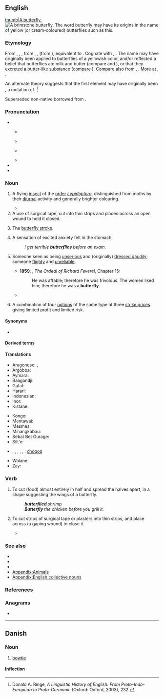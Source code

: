 ==English==
{{commons|Butterfly}}
{{was wotd|2006|January|23}}
{{wikipedia}}
[[image:Polygonia c-album Weinsberg 20070818.jpg|thumb|A butterfly.]]
[[File:Gonepteriyx rhamni.jpg|thumb|A [[w:brimstone butterfly|brimstone butterfly]]. The word ''butterfly'' may have its origins in the name of yellow (or cream-coloured) butterflies such as this.]]

===Etymology===
From {{inh|en|enm|buterflie}}, {{m|enm|butturflye}}, {{m|enm|boterflye}}, from {{inh|en|ang|butorflēoge}}, {{m|ang|buttorflēoge}}, {{m|ang|buterflēoge}} (from {{m|ang|butere||butter}}), equivalent to {{compound|en|butter|fly}}. Cognate with {{cog|nl|botervlieg}}, {{cog|de|Butterfliege||butterfly}}. The name may have originally been applied to butterflies of a yellowish color, and/or reflected a belief that butterflies ate milk and butter (compare {{cog|de|Molkendieb||butterfly|lit=whey thief}} and {{cog|nds|Botterlicker||butterfly|lit=butter-licker}}), or that they excreted a butter-like substance (compare {{cog|nl|boterschijte||butterfly|lit=butter-shitter}}). Compare also {{cog|de|Schmetterling}} from {{m|de|Schmetten||cream}}, {{cog|nds-de|Bottervögel|t=butterfly|lit=butter-fowl}}. More at {{l|en|butter}}, {{l|en|fly}}.

An alternate theory suggests that the first element may have originally been {{m|ang||butor-|beater}}, a mutation of {{m|ang|bēatan||to beat}}.<ref>Donald A. Ringe, ''A Linguistic History of English: From Proto-Indo-European to Proto-Germanic'' (Oxford: Oxford, 2003), 232.</ref>

Superseded non-native {{noncog|enm|papilion|t=butterfly}} borrowed from {{noncog|fro|papillon|t=butterfly}}.

===Pronunciation===
* {{IPA|en|/ˈbʌtə(ɹ)flaɪ/}}
** {{a|US|CA}} {{IPA|en|[ˈbʌɾɚflaɪ]}}
** {{audio|en|en-ca-butterfly.ogg|Audio (CA)}}
** {{a|UK}} {{IPA|en|[ˈbʌtəflaɪ]}}
** {{audio|en|En-uk-a butterfly.ogg|Audio (RP)}}
* {{audio|en|en-au-butterfly.ogg|Audio (AU)}}
* {{rhymes|en|aɪ}}

===Noun===
{{en-noun}}

# {{senseid|en|Q11946202}}A flying [[insect]] of the [[order]] ''[[Lepidoptera]]'', distinguished from moths by their [[diurnal]] activity and generally brighter colouring. {{defdate|from 11th c.}}
#* {{RQ:Lawrence Phoenix|chapter=[Autobiographical Fragment]|page=836|passage=It is true. I am like a '''butterfly''', and I shall only live a little while.}}
# A use of surgical tape, cut into thin strips and placed across an open wound to hold it closed.
#: {{ux|en|'''butterfly''' tape}}
# {{senseid|en|Q245249}}{{lb|en|swimming}} The [[butterfly stroke]]. {{defdate|from 20th c.}}
# {{lb|en|in plural}} A sensation of excited anxiety felt in the stomach.
#: ''I get terrible '''butterflies''' before an exam.''
# {{lb|en|now|rare}} Someone seen as being [[unserious]] and (originally) [[dress#Verb|dressed ]] [[gaudily]]; someone [[flighty]] and [[unreliable]]. {{defdate|from 17th c.}}
#* '''1859''', {{w|George Meredith}}, ''The Ordeal of Richard Feverel'', Chapter 15:
#*: He was affable; therefore he was frivolous. The women liked him; therefore he was a '''butterfly'''.
#* {{quote-book|en|year=1897|author=Henry James|title=What Maisie Knew|passage=The day came indeed when her breathless auditors learnt from her in bewilderment that what ailed him was that he was, alas, simply not serious. Maisie wept on Mrs. Wix's bosom after hearing that Sir Claude was a '''butterfly'''{{nb...}}.}}
# {{lb|en|finance}} A combination of four [[option]]s of the same type at three [[strike price]]s giving limited profit and limited risk.

====Synonyms====
* {{l|en|lep}}

====Derived terms====
{{der3|en|butterflies in one's stomach
|[[butterfly agave]] ({{taxlink|Agave potatorum|species}})
|butterfly ballot
|butterfly banners
|{{vern|butterfly bat}} ({{taxlink|Glauconycteris variegata|species|ver=200622}})
|butterfly bomb
|{{l|en|butterfly bush}} (see [[buddleia]] or [[buddleja]])
|butterfly chair
|[[butterfly clam]] ({{taxlink|Ellipsaria lineolata|species|ver=200622}})
|{{l|en|butterfly collector}} (see [[lepidopterist]] or [[lepidopterology]])
|{{vern|butterfly cod}} ({{taxlink|Pterois|genus|ver=200622}} spp.)
|[[butterfly crab]] ({{taxlink|Cryptolithodes typicus|species}})
|butterfly dam
|butterfly damper
|butterfly effect
|[[butterfly fish]]
|{{vern|butterfly flower}} (see [[schizanthus]])
|butterfly hinge
|butterfly keyboard
|butterfly knife
|butterfly knot
|{{vern|butterfly lily}} ({{taxlink|Hedychium coronarium|species|ver=200622}})
|{{vern|butterfly mussel}}
|butterfly needle
|butterfly net
|{{l|en|butterfly nut}} ([[wing nut]])
|{{vern|butterfly orchid}}
|butterfly pea
|{{vern|butterfly plant}} ({{taxlink|Carallia brachiata|species|ver=200622}})
|[[butterfly ray]] ({{taxlink|Gymnuridae|family}})
|{{vern|butterfly shell}}
|butterfly stitch
|{{l|en|butterfly stroke}} (swimming)
|butterfly table
|{{vern|butterfly tulip}}
|butterfly valve
|[[butterfly weed]] (''{{ll|mul|Asclepias tuberosa}}'')
|butterfly window
|float like a butterfly
|[[peacock butterfly]]
|social butterfly
}}

====Translations====
<!-- The names of some of the following languages seem a bit spurious; this probably needs to be dealt with eventually. -->
{{trans-top|id=Q11946202|insect}}
{{multitrans|data=
* Abaza: {{tt|abq|лымхӏарыгӏв}}
* Abkhaz: {{tt|ab|аԥарԥалыкь}}, {{tt|ab|ахьчԥаԥыр|alt=ахьчҧаҧыр}}
* Acatepec Me'phaa: {{tt|tpx|pi̱jpí}}
* Adja: {{tt|ajg|pkolinouhoin}}
* Adnyamathanha: {{tt|adt|vurruka}}
* Adyghe: {{tt|ady|хьэтӏрэпӏый}} {{qualifier|Shapsug}}, {{tt|ady|хьампӏырашъу}} {{qualifier|Temgoy}}, {{tt|ady|хьэнтӏэрэпӏый}} {{qualifier|Abzakh}}
* Afrikaans: {{tt|af|skoenlapper}}
* Ainu: {{tt|ain|ヘポラㇷ゚|tr=heporap}}, {{tt|ain|マレゥレゥ|tr=marewrew}}
* Akan:
*: Twi: {{tt|ak|afafantɔ}}
* Alabama: {{tt|akz|hakchoopàalpa}}
* Albanian: {{tt+|sq|flutur|f}}
* Amharic: {{tt|am|ቢራቢሮ}}
* Amis: {{tt|ami|adipangpang}}, {{tt|ami|'adipangpang}}
* Angami: {{tt|njm|zopruo}}
* Antillean Creole: {{tt|gcf|papiyòt}}
* Apache:
*: Western Apache: {{tt|apw|doolé}}
* Arabic: {{tt+|ar|فَرَاشَة|f}}
*: Algerian Arabic: {{t|arq|بوفرفطو}}, {{t|arq|بابيو}}
*: Egyptian Arabic: {{tt|arz|ابو دقيق|m|tr=ʾabu diʾīʾ}}, {{tt|arz|فراش|m|tr=farāš}}
*: Gulf Arabic: {{tt|afb|طرفشانة|m|tr=ṭerfešaana}}
*: Hijazi Arabic: {{tt|acw|فراشة|f|tr=farāša}}
*: Moroccan Arabic: {{tt|ary|فراشة|f|tr=farāša}}, {{t|ary|فرططو|m|tr=farṭuṭṭu}}
*: Tunisian Arabic: {{tt|aeb|فرططو|tr=farṭaṭṭu}}
* Aragonese: {{tt|an|paxarela|f}}, {{tt|an|volandrina|f}}, {{tt|an|palometa|f}}, {{tt|an|pamparola|f}}, {{tt|an|bombolón|m}}
* Araki: {{tt|akr|p̈ep̈e}}
* Arapaho: {{tt|arp|nihˀoːteibeihiː}}
* Armenian: {{tt+|hy|թիթեռ}}, {{tt|hy|մաշկաթիթեղ}} {{qualifier|dialectal}}
*: Old Armenian: {{tt|xcl|թիթեռն}}
* Aromanian: {{tt|rup|flituru|m}}
* Assamese: {{tt|as|পখিলা}}
* Asturian: {{tt+|ast|mariposa|f}}, {{tt+|ast|pumarina|f}}, {{t+|ast|caparina|f}}
* Ateso: {{tt|teo|eporiporit}}
* Atikamekw: {{tt|atj|kwakwapicic}}
* Avar: {{tt|av|кӏалкӏучӏ|sc=Cyrl}}
* Aymara: {{tt|ay|pilpintu}}
* Azerbaijani: {{tt+|az|kəpənək}}, {{tt+|az|pərvanə}}
* Balinese: {{tt|ban|kupu-kupu}}
* Bambara: {{tt|bm|dimago}}, {{tt|bm|npɛrɛnpɛrɛ}}, {{tt|bm|nfirinfirin}}, {{tt|bm|afúntúnkpεkpε}}
* Bandjalang: {{tt|bdy|banjalahm}}
* Baniwa: {{tt|bwi|makaru}}
* Barngarla: {{t|bjb|bilyilya}}
* Bashkir: {{tt|ba|күбәләк}}
* Basque: {{tt+|eu|tximeleta}}, {{tt+|eu|pinpilinpauxa}}, {{tt+|eu|inguma}}, {{tt|eu|marisorgin}}, {{tt+|eu|pinpirin}}, {{tt+|eu|jainkoilo}}, {{tt|eu|txipirrita}}
* Bats: {{tt|bbl|პეპელ}}
* Bau Bidayuh: {{tt|sne|karimunuo}}
* Belarusian: {{tt+|be|матылёк|m}}, {{tt|be|маты́ль|m}}
* Bengali: {{tt+|bn|প্রজাপতি}}
* Bikol Central: {{tt|bcl|kalibangbang}}
* Binukid: {{tt|bkd|kalibangbang}}
* Bislama: {{t|bi|nambembe}}
* Bouyei: {{tt|pcc|mbucmbax}}
* Breton: {{tt+|br|balafenn|f}}
* Brooke's Point Palawano: {{tt|plw|babang}}
* Bulgarian: {{tt+|bg|пеперу́да|f}}
* Burmese: {{tt+|my|လိပ်ပြာ|sc=Mymr}}
* Buryat: {{tt|bua|эрбээхэй}}
* Caddo: {{tt|cad|banús}}
* Carrier: {{tt|crx|tsangwelht'ah}}
* Catalan: {{tt+|ca|papallona|f}}, {{qualifier|dialectal|dated}} {{tt+|ca|papalló|m}}, {{qualifier|dialectal}} {{tt|ca|papaió|m}}, {{qualifier|dialectal}} {{tt|ca|babaiana|f}}, {{qualifier|dialectal}} {{tt+|ca|paloma|f}}, {{qualifier|dialectal}} {{tt+|ca|palometa|f}}
* Cebuano: {{tt|ceb|alibangbang}}, {{tt|ceb|kabakaba}}
* Central Atlas Tamazight: {{tt|tzm|ⵉⴱⵍⵉⵍⵍⵉ}}
* Central Dusun: {{tt|dtp|kolibambang}}
* Central Mazahua: {{tt|maz|xefi}}
* Central Sierra Miwok: {{tt|csm|hól·ok·iṭiwa-}}
* Ch'orti': {{tt|caa|pehpem}}, {{tt|caa|pehpim}}
* Chamicuro: {{tt|ccc|kamajto}}
* Chamorro: {{tt|ch|ababang}}
* Chechen: {{tt|ce|полла|sc=Cyrl}}
* Cheke Holo: {{tt|mrn|naʼalo}}
* Cherokee: {{tt|chr|ᎧᎹᎹ}}
* Cheyenne: {{tt|chy|hevávȧhkema}}
* Chichicapan Zapotec: {{tt|zpv|bidxiidxi}}
* Chinese:
*: Cantonese: {{tt|yue|蝴蝶|tr=wu4 dip6-2|sc=Hani}}
*: Dungan: {{tt|dng|хўте}}
*: Gan: {{tt|gan|蝴蝶|tr=fu4 tiet}}
*: Hakka: {{tt|hak|揚蝶仔|sc=Hani}}, {{tt|hak|扬蝶仔|tr=yòng-ya̍k-é, yòng-ya̍p-é|sc=Hani}}
*: Jin: {{tt|cjy|蝴蝶|tr=hu1 dieh5}}
*: Mandarin: {{tt+|cmn|蝴蝶|tr=húdié|sc=Hani}}
*: Min Dong: {{tt|cdo|蝴蝶|tr=hù-diĕk|sc=Hani}}
*: Min Nan: {{tt+|nan|蝶仔|tr=ia̍h-á}}, {{tt+|nan|蝴蝶|tr=ô͘-tia̍p|sc=Hani}}, {{tt+|nan|尾蝶|tr=bóe-ia̍h, bé-ia̍h|sc=Hani}}, {{tt|nan|尾蝶仔|tr=bóe-ia̍h-á, bé-ia̍h-á|sc=Hani}}, {{tt|nan|蝶婆|tr=ia̍h-pô|sc=Hani}}
*: Wu: {{tt|wuu|蝴蝶|tr=hhu diq|sc=Hani}}
*: Xiang: {{tt|hsn|蝴蝶|tr=fu2 tie6}}
* Chipewyan: {{tt|chp|yágoli}}
* Choctaw: {{tt|cho|hatapushik}}
* Chol: {{tt|ctu|pejpem}}
* Chukchi: {{tt|ckt|ӄопаԓготкочьын|tr=qopalgotkoč'yn}}
* Chuukese: {{tt|chk|nipwisipwis}}
* Chuvash: {{tt|cv|лӗпӗш}}
* Coatecas Altas Zapotec: {{tt|zca|mitet}}
* Cornish: {{tt|kw|tykki Duw|m}}
* Creek: {{tt|mus|tvffolupv}}
* Crimean Tatar: {{tt|crh|köbelek}}
* Cupeño: {{tt|cup|malvel}}
* Czech: {{tt+|cs|motýl|m}}
* Dakota: {{tt|dak|kimimina}}
* Danish: {{tt+|da|sommerfugl|c}}, {{tt|da|sommerflue}} {{qualifier|North Jutland}}, {{tt|da|skurvefugl}} {{qualifier|South Jutland}}
* Dargwa: {{tt|dar|къабулдан}}
* Darkinjung: {{tt|xda|burrudir}}
* Dharug: {{tt|xdk|burrudyara}}
* Dhivehi: {{tt|dv|ކޮކާ|sc=Thaa}}
* Dhuwal: {{tt|dwu|buurnba}}
* Dieri: {{tt|dif|karlipilhi}}
* Dolgan: {{tt|dlg|лөрүө|tr=lörüö}}
* Dupaningan Agta: {{tt|duo|lelle}}, {{tt|duo|lollo}}
* Dutch: {{qualifier|neutral}} {{tt+|nl|vlinder|m}}; {{qualifier|dated}} {{tt+|nl|kapel|f}}, {{tt|nl|pepel|m}}, {{tt|nl|vijfwouter|m}}; {{qualifier|archaic}} {{tt|nl|boterschijte|f}}, {{tt|nl|botervlieg|f}}, {{tt|nl|pennenvogel|m}}, {{tt+|nl|schoenlapper|m}}, {{tt|nl|zomervogel|m}}; {{qualifier|poetic}} {{tt|nl|fladderaar|m}}
* Eastern Bontoc: {{tt|ebk|fob-ollo}}
* Elfdalian: {{tt|ovd|fyörolder|m}}
* Emilian: {{tt|egl|parpàja|f}}
* Erzya: {{tt|myv|нимиляв}}
* Esperanto: {{tt+|eo|papilio}}
* Estonian: {{tt+|et|liblikas}}
* Evenki: {{tt|evn|лэрэдэ}}, {{tt|evn|авава}}
* Ewe: {{tt|ee|dyekpakpa}}
* Faroese: {{tt|fo|firvaldur|m}}, {{tt|fo|summarfuglur|m}}, {{tt|fo|fiðrildi|n}}
* Fijian: {{tt+|fj|bebe}}
* Finnish: {{tt+|fi|perhonen}}
* Fon: {{tt|fon|afúntúnkpεkpε}}, {{tt|fon|awɛwɛ}}
* French: {{tt+|fr|papillon|m}}
* Friulian: {{tt|fur|pavee|f}}
* Fula: {{tt|ff|pucharlar}} {{qualifier|Guinée Conakry}}, {{tt|ff|bidilallah}} {{qualifier|Mauritania}}, {{tt|ff|bedelallah}}, {{tt|ff|palapala}} {{qualifier|Sierra Leone}}, {{tt|ff|lilldeh}}
* Gagauz: {{tt|gag|kelebek}}
* Galician: {{tt+|gl|bolboreta|f}}, {{tt|gl|volvoreta|f}}, {{tt|gl|barboleta|f}}, {{tt|gl|avelaíña|f}}, {{tt|gl|andola|f}}, {{tt|gl|volalla|f}}
* Gamilaraay: {{tt|kld|balabalaa}}
* Gen: {{tt|gej|abèbe}}, {{tt|gej|abè}}, {{tt|gej|abey}}
* Georgian: {{tt+|ka|პეპელა}}
* German: {{tt+|de|Schmetterling|m}}, {{qualifier|poetic}} {{tt+|de|Falter|m}}, {{tt+|de|Tagfalter|m}}
*: Alemannic German: {{tt|gsw|Summervogel|m}}, {{tt|gsw|Fifalter|m}}
*: Pennsylvania German: {{tt|pdc|Fleddermaus|f}}
* Gong: {{tt|ugo|ลาบู้}}
* Gooniyandi: {{tt|gni|malimali}}
* Greek: {{tt+|el|πεταλούδα|f}}, {{tt+|el|ψυχή|f}}
*: Ancient: {{tt|grc|σητόδοκις|f}}, {{tt|grc|ψυχή|f}}
* Greenlandic: {{tt|kl|pakkaluaq}}, {{tt|kl|utsuppaluaq}}
* Guaraní: {{tt|gn|panambi}}
* Guerrero Amuzgo: {{tt|amu|kítzë}}
* Gujarati: {{tt|gu|પતંગિયું|n}}, {{tt|gu|ફૂદું|n}}
* Gutnish: {{tt|gmq-gut|fjädavall|m}}, {{tt|gmq-gut|fjädurhalldi|m}}, {{tt|gmq-gut|fjädaralld|m}}
* Hadiyya: {{tt|hdy|birabira}}
* Haitian Creole: {{tt|ht|papiyon}}
* Haiǁom: {{tt|hgm|abuxare}}
* Hausa: {{tt|ha|balebale}}, {{tt|ha|bude littafi}}, {{tt|ha|malam bu'de littafi}}
* Hawaiian: {{tt|haw|pulelehua}}
* Hebrew: {{tt+|he|פַּרְפַּר|m|tr=parpar}}
* Heiltsuk: {{tt|hei|hḷúlu}}
* Hidatsa: {{tt|hid|abóoga}}
* Higaonon: {{t|mba|alibangbang}}
* Hiligaynon: {{tt|hil|alibangbang}}
* Hindi: {{tt+|hi|तितली|f}}
* Hopi: {{tt|hop|masivie}}, {{tt|hop|poliwe}}
* Huichol: {{tt|hch|kɨpí}}
* Hungarian: {{tt+|hu|pillangó}}, {{tt+|hu|lepke}}
* Hupa: {{tt|hup|kidiwisčeˀ}}
* Icelandic: {{tt+|is|fiðrildi|n}}
* Idi: {{tt|idi|kwendere}}
* Ido: {{tt+|io|papiliono}}
* Igbo: {{tt|ig|olookolombooka}}
* Ila: {{tt|ilb|inkongolo}}, {{tt|ilb|sikapempenya}}
* Ilocano: {{tt|ilo|kulibangbang}}
* Indonesian: {{tt+|id|kupu-kupu}}, {{tt|id|rama-rama}}
* Ineseño: {{tt|inz|ˀayatulutul}}
* Ingush: {{tt|inh|кӏормац}}
* Interlingua: {{tt|ia|papilion}}
* Inuktitut: {{tt|iu|ᑕᕐᕋᓕᑭᑖᖅ|sc=Cans}}
* Inupiaq: {{tt|ik|taqalukisaq}}
* Irish: {{tt+|ga|féileacán|m}}
* Italian: {{tt+|it|farfalla|f}}
* Italiot Greek: {{tt|grk-ita|ajarài|n}}
* Itelmen: {{tt|itl|вэвэчӽ|tr=vevečχ}}
* Ivatan: {{t|ivv|kodibabang}}
* Jakaltek: {{tt|jac|nam}}
* Japanese: {{tt+|ja|蝶々|tr=ちょうちょう, chōchō}}, {{tt+|ja|蝶|tr=ちょう, chō}}, {{tt+|ja|蝴蝶|tr=こちょう, kochō}}, {{tt+|ja|チョウ|tr=chō|sc=Jpan}}
* Jarawa: {{tt|anq|peʈpel}}
* Javanese: {{tt+|jv|kupu}}
* Kabardian: {{tt|kbd|хьэндырабгъуэ}}
* Kabuverdianu: {{tt|kea|gorgoleta}}
* Kabyle: {{tt|kab|aferṭeṭṭu|m}}
* Kalagan: {{tt|kqe|karibangbang}}
* Kalmyk: {{tt|xal|эрвәкә|sc=Cyrl}}
* Kamba: {{tt|kam|kimbalut'ya}}
* Kanakanabu: {{tt|xnb|ta'anna}}
* Kannada: {{tt+|kn|ಚಿಟ್ಟೆ}}, {{tt+|kn|ಹಾತೆ}}
* Kapampangan: {{tt|pam|talúbang}}
* Karachay-Balkar: {{tt|krc|дибилдирик|tr=dibildirik}}, {{tt|krc|гёбелекке|tr=göbelekke}}
* Karaim: {{tt|kdr|kebalak}}
* Karakalpak: {{tt|kaa|gu‘belek}}
* Karelian: {{tt|krl|liipukkaine}}
* Karok: {{tt|kyh|xatimniim}}
* Kashmiri: {{tt|ks|پَنہٕ پونٛپُر}}
* Kashubian: {{tt|csb|mòtil|m}}
* Kaurna: {{tt|zku|pilyapilya}}
* Kazakh: {{tt|kk|елбелек}}, {{tt|kk|кёбелек}}
* Khakas: {{tt|kjh|ӧрбекей}}, {{tt|kjh|хубаған}}
* Khmer: {{tt+|km|មេអំបៅ}}
* Kikuyu: {{tt|ki|kĩĩhuruta|c7}}
* Kimaragang: {{tt|kqr|kolibambang}}
* Klallam: {{tt|clm|ƛ̕aʔƛ̕ápt}}
* Koasati: {{tt|cku|hacokpalpa}}
* Komi-Permyak: {{tt|koi|бобув}}
* Kongo: {{tt|kg|lumbembambemba}}
* Konkani: {{tt|kok|tr=pakho}}
* Konni: {{tt|kma|kpanjabi}}
* Korean: {{tt+|ko|나비}}
* Krobu: {{tt|kxb|kutuu}}
* Kumyk: {{tt|kum|гюмелек}}, {{tt|kum|гёбелек}}
* Kunigami: {{tt|xug|タベールー|tr=tabērū}}
* Kurdish:
*: Central Kurdish: {{tt|ckb|پەپوولە}}
*: Northern Kurdish: {{tt+|kmr|pelatînk|f}}, {{tt|kmr|sepirek}}, {{tt+|kmr|pirpirok}}
* Kwanyama: {{tt|kj|onanga}}
* Kwara'ae: {{tt|kwf|bébe}}
* Kyrgyz: {{tt+|ky|көпөлөк}}
* Lachixío Zapotec: {{tt|zpl|biti}}
* Lak: {{tt|lbe|чӏимучӏали}}, {{tt|lbe|цӏицӏимкӏала}}
* Lakota: {{tt|lkt|kimimila}}
* Lamba: {{tt|lam|ici-pempele}}
* Lao: {{tt+|lo|ແມງກະເບື້ອ}}
* Ladin: {{tt+|lld|pavël|m}}
* Latgalian: {{tt|ltg|tauriņs|m}}, {{tt|ltg|lipiņs|m}}
* Latin: {{tt+|la|pāpiliō|m}}
* Latvian: {{tt|lv|taurenis}}
* Lenje: {{tt|leh|limpempele}}
* Lezgi: {{tt|lez|чепелукь}}
* Limburgish: {{tt|li|zómmersvleeg|f}}
* Limos Kalinga: {{tt|kmk|kullapoy}}
* Lingala: {{tt|ln|kipouzala|c9a|c10a}}, {{tt|ln|mpornboli|c9|c10}}
* Lithuanian: {{tt+|lt|drugys|m}}, {{tt|lt|drugelis|m}}, {{tt|lt|peteliškė|f}}
* Livonian: {{tt|liv|libālabā}}, {{tt|liv|liblabbiņ}}, {{tt|liv|liepālinki}}, {{tt|liv|liepālind}}
* Lombard: {{tt|lmo|parpai|m}}
* Low German:
*: Dutch Low Saxon: {{tt|nds-nl|pennevoegel}} {{qualifier|Achterhoeks, Drents, Sallands, Stellingwerfs, Twents, Urkers, Veluws}}, {{tt|nds-nl|vlinder}} {{qualifier|Achterhoeks, Drents, Gronings, Sallands, Stellingwerfs, Twents, Veluws}}; {{tt|nds-nl|bottervliege}} {{qualifier|Gronings, Sallands}}, {{tt|nds-nl|bottervoegel}} {{qualifier|Gronings, Sallands, Twents}}, {{tt|nds-nl|kepelle}} {{qualifier|Twents, Veluws}}, {{tt|nds-nl|zoemervoegel}} {{qualifier|Achterhoeks, Twents}}
*: German Low German: {{tt|nds-de|Bottervagel|m}}, {{tt|nds-de|Sommervagel|m}}; {{tt|nds-de|Botterlicker|m}}, {{tt|nds-de|Fleerling|m}}; {{tt|nds-de|Sommerlott|m}}; {{tt|nds-de|Pennvogel|m}}, {{tt|nds-de|Bottervögel|m}}
{{trans-mid}}
* Luba-Kasai: {{tt|lua|bulubulu}}
* Lubuagan Kalinga: {{tt|knb|kullapoy}}
* Luganda: {{tt|lg|ekiwojjolo|c7|c8}}
* Luhya: {{tt|luy|likuyukuyu}}
* Luo: {{tt|luo|oguyo}}
* Luxembourgish: {{tt+|lb|Päiperlek|m}}, {{tt|lb|Mëllerchen|m}}, {{tt|lb|Millermoler|m}}
* Maasai: {{tt|mas|ɔsámpúrimpúri}}
* Macanese: {{tt|mzs|copo-copo}}
* Macedonian: {{tt|mk|пеперутка|f}}, {{tt|mk|пеперуга|f}}
* Majang: {{tt|mpe|bimbilo}}
* Malagasy: {{tt+|mg|lolo}}
* Malay: {{tt|ms|kupu-kupu}}, {{tt|ms|rama-rama}}
* Malayalam: {{tt+|ml|ചിത്രശലഭം}}, {{tt+|ml|പൂമ്പാറ്റ}}
* Maltese: {{tt|mt|farfett|m}}
* Mam: {{tt|mam|paki'l}}
* Manchu: {{tt|mnc|ᡤᡝᡶᡝᡥᡝ}}
* Mandingo: {{tt|man|vrievran}}
* Mandinka: {{tt|mnk|firifiroo}}
* Manobo: [[kelivangbang]]
* Mansaka: {{tt|msk|karibangbang}}
* Mansi: {{tt|mns|ла̄панты}}
* Manx: {{tt|gv|foillycan|m}}, {{tt|gv|follican|m}}, {{tt|gv|folican|m}}
* Maori: {{tt|mi|pēpepe}}, {{tt|mi|pepeke}}, {{tt|mi|pūrerehua}}, {{t|mi|wairua atua}}
* Mapudungun: {{tt|arn|jampvzkeñ}}
* Maranao: {{tt|mrw|paroparo}}
* Marathi: {{tt|mr|फुलपाखरू|n}}
* Mari:
*: Eastern Mari: {{tt|chm|лыве}}
* Masbatenyo: {{tt|msb|kulibangbang}}
* Matbat: {{tt|xmt|bimbompu}}
* Mauritian Creole: {{tt|mfe|papiyon}}
* Maykulan: {{tt|mnt|pardirr}}
* Mazanderani: {{tt|mzn|پاپلی|tr=pâpëli}}
* Mekeo: {{tt|mek|fefe}}, {{tt|mek|fefe-fefe}}, {{tt|mek|pepeo}} {{qualifier|West Mekeo}}
* Mende: {{tt|men|buwa}}
* Mi'kmaq: {{tt|mic|mimiges|an}}
* Middle Dutch: {{tt|dum|vīveltre}}
* Middle English: {{tt|enm|buterflie}}
* Middle High German: {{tt|gmh|vīvalter}}
* Mingo: {{tt|iro-min|utsiˀtsnôwê}}
* Mingrelian: {{tt|xmf|ფარფალი}}
* Mirandese: {{tt|mwl|paixarina|f}}
* Miwok: [[kiṭīlah]]
* Miyako: {{tt|mvi|チョーチョー|tr=chōchō}}
* Mohawk: {{tt|moh|tsiktsinēnsawen}}
* Moksha: {{tt|mdf|мелав}}
* Mongolian: {{tt+|mn|эрвээхэй}}
* Montagnais: {{tt|moe|kuakuapishish}}
* Montana Salish: {{tt|fla|kʷelùlegu}}
* Moore: {{tt|mos|pilimpiko}}, {{tt|mos|abaga}}
* Mopan Maya: {{tt|mop|pempem}}
* Motu: {{tt|meu|kau-bebe}}
* Mudburra: {{tt|dmw|marlimarlirni}}
* Muong: {{tt|mtq|bươm bưởm}}
* Murrinh-Patha: {{tt|mwf|manman}}
* Nafaanra: {{tt|nfr|kaambɛɛlɛ}}
* Nahuatl:
*: Central: {{tt|nhn|papalotl}}
*: Central Huasteca: {{tt|nch|papalotl}}
*: Classical: {{tt|nci|papalotl}}
*: Coatepec: {{tt|naz|papalu}}
*: Cosoleacaque: {{tt|nhk|me̱me}}
*: Guerrero: {{tt|ngu|papalotl}}
*: Morelos: {{tt|nhm|papalotl}}
*: Tetelcingo: {{tt|nhg|pöpölutl}}
*: Western Huasteca: {{tt|nhw|papalotl}}
*: Zacatlán-Ahuacatlán-Tepetzintla: {{tt|nhi|papalotl}}
* Nanai: {{tt|gld|кокони|tr=kokoni}}, {{tt|gld|чакини|tr=čakini}}
* Nanticoke: {{tt|nnt|aumawncohunt}}
* Narungga: {{t|nnr|billalya}}
* Nauruan: {{tt|na|iyewaeoe}}
* Navajo: {{tt|nv|kʼaalógii}}
* Neapolitan: {{tt|nap|palomma|f}}
* Nepali: {{tt|ne|पुतली (putlii)}}
* Ngaju: {{tt|nij|kakupo}}
* Ngarrindjeri: {{tt|nay|lompalampi}}, {{t|nay|ngartari}}
* Ngiyambaa: {{tt|wyb|pilyu-pilyuka}}
* Nogai: {{tt|nog|куьпелек}}
* Norman: {{tt|nrf|papillote|f}} {{qualifier|Jersey}}
* Northern Catanduanes Bicolano: {{tt|cts|karibangbang}}
* Northern Kankanay: {{tt|xnn|palikwawa}}
* Northern Ndebele: {{tt|nd|ivevane|c5|c6}}
* Northern Paiute: {{tt|pao|tsoapu}}
* Northern Pomo: {{tt|pej|ʔuytʰoktok}}
* Northern Sotho: {{tt|nso|serurubele}}
* Norwegian:
*: Bokmål: {{tt+|nb|sommerfugl|m}}
*: Nynorsk: {{tt|nn|sommarfugl|m}}, {{tt|nn|sumarfugl|m}}, {{tt+|nn|fivreld|n}}, {{tt+|nn|fivrelde|n}}, {{tt|nn|marihøne|f}} {{qualifier|some dialects}}
* Nyunga: {{tt|nys|bataplai}}, {{tt|nys|bindi bindi}}, {{tt|nys|ban-ban}}
* Nzadi: {{tt|nzd|ipááfǔl}}
* Nǀuu: {{tt|ngh|purukutsi}}
* O'odham: {{tt|ood|hohokimal}}
* Occitan: {{tt+|oc|parpalhòl|m}}, {{tt|oc|parpalhòc|m}}, {{tt+|oc|parpalhon|m}}
* Ojibwe: {{tt|oj|memengwaa}}
* Okinawan: {{tt|ryu|はべる|tr=haberu}}
* Old English: {{tt+|ang|fīfealde|f}}, {{tt|ang|buterflēoge|f}}
* Old High German: {{tt|goh|fīfaltra}}, {{tt|goh|fīfaltara}}
* Old Norse: {{tt|non|fīfrildi}}
* Old Saxon: {{tt|osx|fīfoldara}}
* Otomi:
*: Mezquital: {{tt|ote|tu̱mu̱}}
* Oriya: {{tt+|or|ପ୍ରଜାପତି}}
* Oromo: {{tt|om|biillaacha}}
* Ossetian: {{tt|os|гӕлӕбу}}
* Paiwan: {{tt|pwn|kalidrungudrungulj}}
* Palantla Chinantec: {{tt|cpa|chi²tsǿ²}}
* Palauan: {{tt|pau|bangikoi}}
* Papiamentu: {{tt|pap|barbulètè}}, {{tt|pap|barbulèt}}
* Pashto: {{tt|ps|شاپرک|m|tr=šāparák}}, {{tt+|ps|پروانه|f|tr=parwāná}}, {{tt|ps|پتنګ|m|tr=patáng}}
* Persian: {{tt+|fa|پروانه|tr=parvâne}}, {{tt|fa|پرپروک|tr=perperuk}}, {{tt+|fa|شوپرک|tr=šowparak}} {{qualifier|[[Dari]]}}
* Phuthi: {{tt|bnt-phu|sirûrûbëlë|c7|c8}}
* Pipil: {{tt|ppl|papalut}}
* Pirahã: {{tt|myp|sibíoí}}
* Pitjantjatjara: {{tt|pjt|pinta-pinta}}
* Plains Cree: {{tt|crk|ᑲᒫᒪᐠ}}, {{tt|crk|kamâmak}}
* Plautdietsch: {{tt|pdt|Sommavoagel|n}}
* Polish: {{tt+|pl|motyl|m}}
* Portuguese: {{tt+|pt|borboleta|f}}, {{tt+|pt|panapaná|m}} {{qualifier|Brazil}}
* Punjabi: {{tt|pa|ਤਿਤਲੀ|f}}
* Purepecha: {{tt|pua|parakata}}
* Quechua: {{tt|qu|pillpintu}}
* Romani: {{tt|rom|lepetka}}
* Romanian: {{tt+|ro|fluture|m}}
* Romansch: {{tt|rm|spler|m}}, {{tt|rm|tgiralla|f}}, {{tt|rm|tschitta|f}}
* Russian: {{tt+|ru|ба́бочка|f}}, {{tt+|ru|мотылёк|m}}, {{tt+|ru|моты́ль|m}}
* Rwanda-Rundi:
*: Kinyarwanda: {{tt|rw|ikinyugunyugu|c7|c8}}
* S'gaw Karen: {{tt|ksw|စီးကပ့ၤ}}, {{tt|ksw|စီၤကပ့ၤ}}
* Saanich: {{tt|str|sk̕ʷəw̕lex̣əʔ}}
* Sami:
*: Kildin Sami: {{tt|sjd|а̄льп}}
*: Northern Sami: {{tt|se|beaiveloddi}}
* Samoan: {{tt|sm|pepe}}
* Sanskrit: {{tt+|sa|पतंगम}}, {{tt+|sa|शलभ|m}}
* Santali: {{tt|sat|ᱯᱤᱯᱲᱤᱚᱝ|sc=Olck}}
* Saramaccan: {{tt|srm|adömítö}}, {{tt|srm|azöbítötö}}
* Sardinian: {{tt|sc|mariavolavola|m}}
* Saterland Frisian: {{tt|stq|Flitterke|f}}
* Scanian: {{tt|gmq-scy|sømmarfuğl|m}}
* Scots: {{tt|sco|butterflee}}
* Scottish Gaelic: {{tt|gd|dearbadan-de|m}}, {{tt+|gd|dealan-dè|m}}
* Serbo-Croatian:
*: Cyrillic: {{tt|sh|ле̏птӣр|m|sc=Cyrl}}
*: Roman: {{tt+|sh|lȅptīr|m}}
* Seri: {{tt|sei|seenel}}
* Seychellois Creole: {{tt|crs|papiyon}}
* Shipibo-Conibo: {{tt|shp|pempén}}
* Shona: {{tt|sn|shavishavi}}
* Shoshone: {{tt|shh|a'yapodoongi}}, {{tt|shh|a'ipputoonkih}} {{qualifier|Western Shoshoni}}
* Sicilian: {{tt+|scn|parpagghiuni|m}}
* Sidamo: {{tt|sid|bilach'a}}
* Silesian: {{tt|szl|szmaterlok|m}}
* Sindhi: {{tt+|sd|پوپٽ|m|tr=popaṭu}}
* Sinhalese: {{tt|si|සමනළ}}, {{tt|si|සමනලයා}}
* Slovak: {{tt+|sk|motýľ|m}}
* Slovene: {{tt+|sl|metulj|m}}
* Somali: {{tt|so|balanbaalis|f}}, {{tt|so|babbisjinni|m}}
* Sorbian:
*: Lower Sorbian: {{tt|dsb|mjatel|m}}
*: Upper Sorbian: {{tt|hsb|mjetel|m}}
* Sotho: {{tt|st|sororomele}}, {{tt+|st|serurubele}}
* Southern Altai: {{tt|alt|кӧбӧлӧк}}
* Southern Amami-Oshima: {{tt|ams|ハブぃラ|tr=habïra}}
* Southern Kalinga: {{tt|ksc|ullapoy}}
* Spanish: {{tt+|es|mariposa|f}}
* Sranan Tongo: {{tt|srn|kapelka}}
* Sumerian: {{tt|sux|𒄵|tr=giriš}}
* Sundanese: {{tt|su|kukupu}}
* Susu: {{tt|sus|chuani}}
* Svan: {{tt|sva|პერპელ}}
* Swahili: {{tt+|sw|kipepeo|c7|c8}}
* Swazi: {{tt|ss|luvivane|c11|c10}}
* Swedish: {{tt+|sv|fjäril|c}}, {{tt+|sv|dagfjäril|c}}
* Sylheti: {{tt|syl|ꠌꠇꠞ}}
* Tabasaran: {{tt|tab|ппазиппенд}}
* Tagalog: {{tt|tl|paruparo}}, {{tt|tl|mariposa}}
* Tagish: {{tt|tgx|lelā}}
* Tahitian: {{tt|ty|pepe}} {{qualifier|daytime}}, {{tt|ty|pūrehua}} {{qualifier|night}}
* Taita: {{tt|dav|kifurute}}
* Tajik: {{tt+|tg|шапалак}}, {{tt|tg|шабпара}}
* Tamil: {{tt+|ta|வண்ணத்துப்பூச்சி}}, {{tt+|ta|பட்டாம்பூச்சி}}
* Tat: {{tt|ttt|пелпелек|tr=pelpelek}}
* Tatar: {{tt+|tt|күбәләк}}
* Tausug: {{t|tsg|kabakaba}}
* Taíno: {{tt|tnq|tanama}}
* Tboli: {{tt|tbl|kbangi}}
* Telugu: {{tt|te|సీతాకోక చిలుక}}
* Tenango Otomi: {{tt|otn|tømø}}
* Tetum: {{tt|tet|kopukopu}}, {{tt|tet|kukulai}}
* Tewa: {{tt|tew|pojoaque}}
* Thai: {{tt+|th|ผีเสื้อ}}
* Tibetan: {{tt|bo|ཕྱེ་མ་ལེབ|sc=Tibt}}, {{tt|bo|ཕྱེ་ལེབ|sc=Tibt}}, {{tt|bo|ཅེམ་ཅེམ་མ}}
* Tigre: {{tt|tig|tsenblale}}
* Tigrinya: {{tt+|ti|ጽምብላሊዕ|sc=Ethi}}
* Tiruray: {{tt|tiy|kélibangbang}}
* Tiwi: {{tt|tiw|kwarikwaringa|f}}
* Tlingit: {{tt|tli|tleilóo}}
* Tofa: {{tt|kim|һебеген|tr=hebegen}}
* Tok Pisin: {{tt|tpi|bataplai}}, {{tt|tpi|bembe}}
* Tongan: {{t|to|pepe}}
* Tsonga: {{tt|ts|phapharati}}
* Tswana: {{tt|tn|serurubele|c7}}
* Tundra Nenets: {{tt|yrk|ламбрё|tr=lambrjo}}
* Tupinambá: {{tt|tpn|panama}}
* Turkish: {{tt+|tr|kelebek}}
* Turkmen: {{tt|tk|kebelek}}
* Tuvan: {{tt|tyv|ховаган}}
* Tzotzil: {{tt|tzo|pepen}}
* Udi: {{tt|udi|pepalak}}, {{tt|udi|phephalak}}
* Udihe: {{tt|ude|гэптэ|tr=gəptə}}
* Udmurt: {{tt|udm|бубыли}}
* Ukrainian: {{tt+|uk|мете́лик|m}}
* Urdu: {{tt|ur|تتلی|f|tr=titlī}}
* Urubú-Kaapor: {{tt|urb|iyenye}}, {{tt|urb|yenjè}}
* Urum: {{tt|uum|гомалака}}, {{tt|uum|гӧбелек}}, {{tt|uum|гӧмелек}}, {{tt|uum|гӱбелек}}, {{tt|uum|кӱбелек}}
* Usila Chinantec: {{tt|cuc|a¹seg⁴}}
* Uyghur: {{tt|ug|كېپىنەك|sc=ug-Arab}}
* Uzbek: {{tt+|uz|kapalak}}
* Veps: {{tt|vep|lipkaine}}
* Vietnamese: {{tt+|vi|bươm bướm}}, {{tt+|vi|bướm}}
* Vilamovian: {{tt|wym|mulkiadrymuł|m}}
* Virgin Islands Creole: {{tt|vic|zanimo}}
* Volapük: {{tt+|vo|pab}}
* Vurës: {{tt|msn|rōm}}
* Võro: {{tt|vro|tsibiläne}}, {{tt|vro|liblik}}
* Walloon: {{tt+|wa|påwion|m}}
* Waray-Waray: {{tt|war|alibangbang}}, {{tt|war|rapudapo}}
* Warlpiri: {{tt|wbp|cinci-maɭu-maɭu}}
* Wastek: {{tt|hus|lemtutu}}
* Welsh: {{tt|cy|pilipala|m}}, {{qualifier|colloquial}} {{tt+|cy|pili-pala}}, {{qualifier|standard}} {{tt+|cy|iâr fach yr haf}}, {{tt+|cy|glöyn byw|m}}, {{tt|cy|pilipalod|m-p}}
* West Coast Bajau: {{tt|bdr|kelebambang}}
* West Flemish: {{tt|vls|vlienders|m}}
* West Frisian: {{tt+|fy|flinter|c}}
* White Hmong: {{tt|mww|npooj npaim}}
* Wik-Mungkan: {{tt|wim|konkoniyang}}
* Wik-Ngathana: {{tt|wig|kalpakalpay}}
* Wiradhuri: {{tt|wrh|buuja-buuja}}
* Wolaytta: {{tt|wal|mukaw}}
* Wolof: {{tt|wo|lëpp-lëpp bi}}
* Xhosa: {{tt|xh|ibhabhathane|c5|c6}}
* Yakut: {{tt|sah|лыах}}, {{tt|sah|урумэччи}}
* Yaqui: {{tt|yaq|baiseeboli}}
* Yiddish: {{tt|yi|זומער־פֿייגעלע|n}}, {{tt|yi|פֿלאַטערל|n}}
* Yindjibarndi: {{tt|yij|gawarliwarli}}
* Yogad: {{t|yog|alibámban}}
* Yoruba: {{tt|yo|labalábá}}
* Yucatec Maya: {{tt|yua|péepen}}, {{tt|yua|peepem|alt=péepem}}
* Yup'ik: {{tt|esu|caqelngataq}}
* Yurok: {{tt|yur|werrp}}
* Yámana: {{tt|yag|yamostálla}}
* Zazaki: {{tt|zza|perperık|m}}, {{tt|zza|pılpılık}}, {{tt|zza|perpelek|f}}
* Zenzontepec Chatino: {{tt|czn|kwiylīxí}}
* Zhuang: {{tt|za|mbaj}}
* Zulu: {{tt+|zu|uvemvane|c11|c10}}
{{trans-bottom}}

{{trans-top|butterfly tape}}
* Czech: {{tt|cs|motýlek}}
* Finnish: {{tt|fi|perhoslaastari}}
{{trans-mid}}
* French: {{t|fr|pansement papillon|m}}
* Swahili: {{tt+|sw|kipepeo}}
}}<!-- close {{multitrans}} -->
{{trans-bottom}}

{{trans-see|id=Q245249|swimming stroke|butterfly stroke}}

{{checktrans-top}}
* Aragonese: {{t-check|an|birabolas}}, {{t-check|an|pitazana}}
* Argobba: {{t-check|agj|billambilloot}}
* Aymara: {{t-check|ay|taparacu}}
* Baagandji: {{t-check|drl|bilyululijga}}
* Gafat: {{t-check|gft|billambilloot}}
* Harari: {{t-check|har|billambilloot}}
* Indonesian: {{t-check|id|angiak}}
* Inor: {{t-check|ior|billambilloot}}
* Kistane: {{t-check|gru|billambilloot}}
{{trans-mid}}
* Kongo: {{t-check|kg|lumbebeba}}
* Mentawai: {{t-check|mwv|angiak}}
* Mesmes: {{t-check|mys|billambilloot}}
* Minangkabau: {{t-check|min|angiak}}
* Sebat Bet Gurage: {{t-check|sgw|billambilloot}}
* Silt'e: {{t-check|stv|billambilloot}}
* {{ttbc|crt}}, {{ttbc|crq}}, {{ttbc|mca}}, {{ttbc|mzh}}, {{ttbc|mtp}}, {{ttbc|wlv}}: [[choqoq]]
* Wolane: {{t-check|wle|billambilloot}}
* Zay: {{t-check|zwa|billambilloot}}
{{trans-bottom}}

===Verb===
{{en-verb}}

# {{lb|en|transitive}} To cut (food) almost entirely in half and spread the halves apart, in a shape suggesting the wings of a butterfly.
#: '''''butterflied''' shrimp''
#: '''''Butterfly''' the chicken before you grill it.''
# {{lb|en|transitive}} To cut strips of surgical tape or plasters into thin strips, and place across (a gaping wound) to close it.
#* {{quote-book|en|year=2006|author=Paul Garber|title=Newton's Force|page=256|passage=After everyone had obeyed his commands, the lieutenant motioned for two medics that now appeared to enter the room and attend to Dr. Carter. They bandaged him up, '''butterflying''' some of the deeper gashes and gave him a couple of shots.}}

===See also===
* {{l|en|caterpillar}}
* {{l|en|flutterby}}
* {{l|en|moth}}
* [[Appendix:Animals]]
* [[Appendix:English collective nouns]]

===References===
<references/>

===Anagrams===
* {{anagrams|en|a=beflrttuy|flutterby}}

{{topics|en|Butterflies|Insects|Swimming}}

----

==Danish==

===Noun===
{{da-noun|en|}}

# [[bowtie]]

====Inflection====
{{da-noun-infl|en|}}